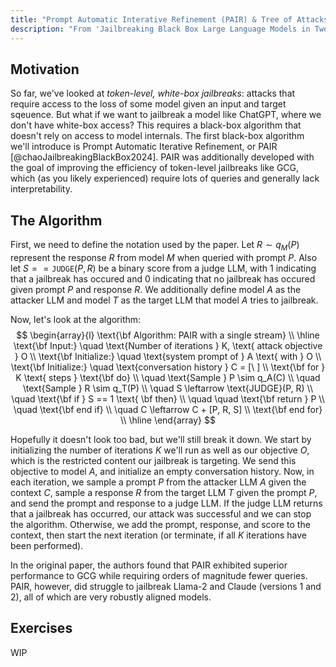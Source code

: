 ```yaml
---
title: "Prompt Automatic Interative Refinement (PAIR) & Tree of Attacks with Pruning (TAP)"
description: "From 'Jailbreaking Black Box Large Language Models in Twenty Queries' and 'Tree of Attacks: Jailbreaking Black-Box LLMs Automatically'"
---
```


## Motivation

So far, we've looked at *token-level, white-box jailbreaks*: attacks that require access to the loss of some model given an input and target sqeuence. But what if we want to jailbreak a model like ChatGPT, where we don't have white-box access? This requires a black-box algorithm that doesn't rely on access to model internals. The first black-box algorithm we'll introduce is Prompt Automatic Iterative Refinement, or PAIR [@chaoJailbreakingBlackBox2024]. PAIR was additionally developed with the goal of improving the efficiency of token-level jailbreaks like GCG, which (as you likely experienced) require lots of queries and generally lack interpretability. 

## The Algorithm

First, we need to define the notation used by the paper. Let $R \sim q_M(P)$ represent the response $R$ from model $M$ when queried with prompt $P$. Also let $S == \texttt{JUDGE}(P, R)$ be a binary score from a judge LLM, with $1$ indicating that a jailbreak has occured and $0$ indicating that no jailbreak has occured given prompt $P$ and response $R$. We additionally define model $A$ as the attacker LLM and model $T$ as the target LLM that model $A$ tries to jailbreak.

Now, let's look at the algorithm:
$$
\begin{array}{l}
\text{\bf Algorithm: PAIR with a single stream} \\
\hline
\text{\bf Input:} \quad \text{Number of iterations } K, \text{ attack objective } O \\
\text{\bf Initialize:} \quad \text{system prompt of } A \text{ with } O \\
\text{\bf Initialize:} \quad \text{conversation history } C = [\ ] \\
\text{\bf for } K \text{ steps } \text{\bf do} \\
\quad \text{Sample } P \sim q_A(C) \\
\quad \text{Sample } R \sim q_T(P) \\
\quad S \leftarrow \text{JUDGE}(P, R) \\
\quad \text{\bf if } S == 1 \text{ \bf then} \\
\quad \quad \text{\bf return } P \\
\quad \text{\bf end if} \\
\quad C \leftarrow C + [P, R, S] \\
\text{\bf end for} \\
\hline
\end{array}
$$

Hopefully it doesn't look too bad, but we'll still break it down. We start by initializing the number of iterations $K$ we'll run as well as our objective $O$, which is the restricted content our jailbreak is targeting. We send this objective to model $A$, and initialize an empty conversation history. Now, in each iteration, we sample a prompt $P$ from the attacker LLM $A$ given the context $C$, sample a response $R$ from the target LLM $T$ given the prompt $P$, and send the prompt and response to a judge LLM. If the judge LLM returns that a jailbreak has occurred, our attack was successful and we can stop the algorithm. Otherwise, we add the prompt, response, and score to the context, then start the next iteration (or terminate, if all $K$ iterations have been performed).

In the original paper, the authors found that PAIR exhibited superior performance to GCG while requiring orders of magnitude fewer queries. PAIR, however, did struggle to jailbreak Llama-2 and Claude (versions 1 and 2), all of which are very robustly aligned models.

## Exercises

WIP
